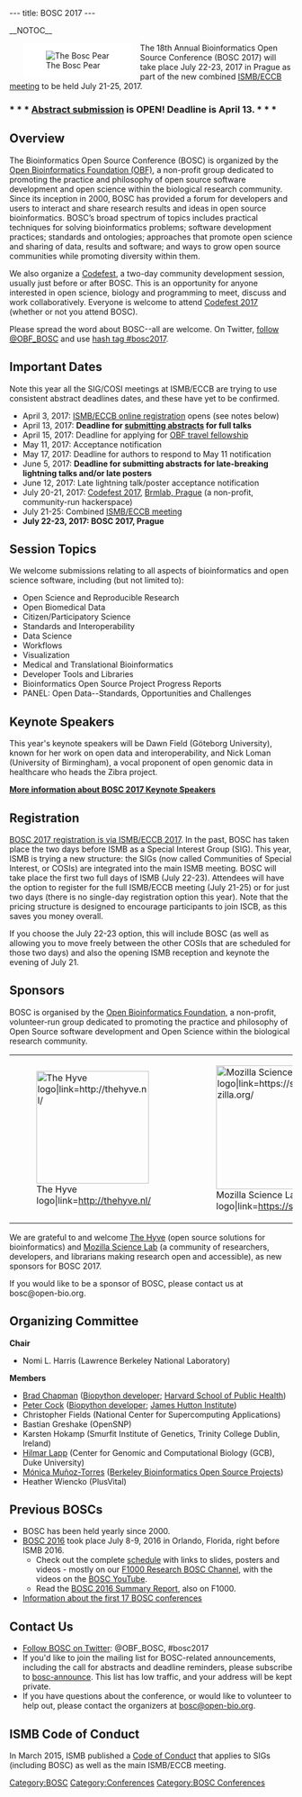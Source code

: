 ---
title: BOSC 2017
---

__NOTOC__

<div style="float:left; maxwidth: 180px; margin-left:25px; margin-right:15px; background-color: #FFFFFF">[[Image:Pear.png|left|The Bosc Pear]]</div>

The 18th Annual Bioinformatics Open Source Conference (BOSC 2017) will take place July 22-23, 2017 in Prague as part of the new combined [https://www.iscb.org/ismbeccb2017 ISMB/ECCB meeting] to be held July 21-25, 2017.

=== * * * [[BOSC_Abstract_Submission|Abstract submission]]  is OPEN! Deadline is April 13. * * * ===

== Overview ==

The Bioinformatics Open Source Conference (BOSC) is organized by the [https://www.open-bio.org/wiki/Main_Page Open Bioinformatics Foundation (OBF)], a non-profit group dedicated to promoting the practice and philosophy of open source software development and open science within the biological research community. Since its inception in 2000, BOSC has provided a forum for developers and users to interact and share research results and ideas in open source bioinformatics. BOSC’s broad spectrum of topics includes practical techniques for solving bioinformatics problems; software development practices; standards and ontologies; approaches that promote open science and sharing of data, results and software; and ways to grow open source communities while promoting diversity within them.

We also organize a [[Codefest]], a two-day community development session, usually just before or after BOSC. This is an opportunity for anyone interested in open science, biology and programming to meet, discuss and work collaboratively. Everyone is welcome to attend [[Codefest 2017]] (whether or not you attend BOSC).

Please spread the word about BOSC--all are welcome. On Twitter, [https://twitter.com/OBF_BOSC follow @OBF_BOSC] and use [https://twitter.com/search?q=%23BOSC2017 hash tag #bosc2017].

== Important Dates ==

Note this year all the SIG/COSI meetings at ISMB/ECCB are trying to use consistent abstract deadlines dates, and these have yet to be confirmed.

* April 3, 2017: [https://www.iscb.org/ismbeccb2017-registration ISMB/ECCB online registration] opens (see notes below)
* April 13, 2017: '''Deadline for [[BOSC_Abstract_Submission|submitting abstracts]] for full talks'''
* April 15, 2017: Deadline for applying for [https://github.com/OBF/obf-docs/blob/master/Travel_fellowships.md OBF travel fellowship]
* May 11, 2017: Acceptance notification
* May 17, 2017: Deadline for authors to respond to May 11 notification
* June 5, 2017: '''Deadline for submitting abstracts for late-breaking lightning talks and/or late posters'''
* June 12, 2017: Late lightning talk/poster acceptance notification
* July 20-21, 2017: [[Codefest 2017]], [https://brmlab.cz/ Brmlab, Prague]  (a non-profit, community-run hackerspace)
* July 21-25: Combined [https://www.iscb.org/ismbeccb2017 ISMB/ECCB meeting]
* '''July 22-23, 2017: BOSC 2017, Prague'''

== Session Topics ==
We welcome submissions relating to all aspects of bioinformatics and open science software, including (but not limited to):
* Open Science and Reproducible Research
* Open Biomedical Data
* Citizen/Participatory Science
* Standards and Interoperability
* Data Science
* Workflows
* Visualization
* Medical and Translational Bioinformatics
* Developer Tools and Libraries
* Bioinformatics Open Source Project Progress Reports
* PANEL: Open Data--Standards, Opportunities and Challenges

== Keynote Speakers ==

This year's keynote speakers will be Dawn Field (Göteborg University), known for her work on open data and interoperability, and Nick Loman (University of Birmingham), a vocal proponent of open genomic data in healthcare who heads the Zibra project.

'''[[BOSC_2017_Keynote_Speakers|More information about BOSC 2017 Keynote Speakers]]'''

== Registration ==

[https://www.iscb.org/ismbeccb2017-registration BOSC 2017 registration is via ISMB/ECCB 2017]. In the past, BOSC has taken place the two days before ISMB as a Special Interest Group (SIG). This year, ISMB is trying a new structure: the SIGs (now called Communities of Special Interest, or COSIs) are integrated into the main ISMB meeting. BOSC will take place the first two full days of ISMB (July 22-23). Attendees will have the option to register for the full ISMB/ECCB meeting (July 21-25) or for just two days (there is no single-day registration option this year). Note that the pricing structure is designed to encourage participants to join ISCB, as this saves you money overall.

If you choose the July 22-23 option, this will include BOSC (as well as allowing you to move freely between the other COSIs that are scheduled for those two days) and also the opening ISMB reception and keynote the evening of July 21.

== Sponsors ==

BOSC is organised by the [[Main_Page|Open Bioinformatics Foundation]], a non-profit, volunteer-run group dedicated to promoting the practice and philosophy of Open Source software development and Open Science within the biological research community.

{|
| [[File:Thehyve-logo-small.png|200px|center|The Hyve logo|link=http://thehyve.nl/]]
| &nbsp;
| [[File:MSLLogo_small.png|220px|center|Mozilla Science Lab logo|link=https://science.mozilla.org/]]
|}

We are grateful to and welcome [http://thehyve.nl/ The Hyve] (open source solutions for bioinformatics) and [https://science.mozilla.org/ Mozilla Science Lab] (a community of researchers, developers, and librarians making research open and accessible), as new sponsors for BOSC 2017.

If you would like to be a sponsor of BOSC, please contact us at bosc@open-bio.org.

== Organizing Committee ==

'''Chair'''

* Nomi L. Harris (Lawrence Berkeley National Laboratory)

'''Members'''

* [http://bcbio.wordpress.com Brad Chapman] ([http://biopython.org Biopython developer]; [http://compbio.sph.harvard.edu/chb/ Harvard School of Public Health])
* [http://www.scri.ac.uk/staff/petercock Peter Cock] ([http://biopython.org Biopython developer]; [http://www.hutton.ac.uk James Hutton Institute])
* Christopher Fields (National Center for Supercomputing Applications)
* Bastian Greshake (OpenSNP)
* Karsten Hokamp (Smurfit Institute of Genetics, Trinity College Dublin, Ireland)
* [http://www.bioperl.org/wiki/Hilmar_Lapp Hilmar Lapp] (Center for Genomic and Computational Biology (GCB), Duke University)
* [http://berkeleybop.org/people/monica-munoz-torres/ Mónica Muñoz-Torres]  ([http://berkeleybop.org/ Berkeley Bioinformatics Open Source Projects])
* Heather Wiencko (PlusVital)

== Previous BOSCs ==

* BOSC has been held yearly since 2000.
* [[BOSC 2016]] took place July 8-9, 2016 in Orlando, Florida, right before ISMB 2016.
** Check out the complete [[BOSC_2016_Schedule|schedule]] with links to slides, posters and videos - mostly on our [http://f1000research.com/channels/BOSC F1000 Research BOSC Channel], with the videos on the [https://www.youtube.com/playlist?list=PLir-OOQiOhXbENjAIFF-JZ0WodnysPqfh BOSC YouTube].
** Read the [https://f1000research.com/articles/5-2464/v1 BOSC 2016 Summary Report], also on F1000.
* [[Past BOSC conferences | Information about the first 17 BOSC conferences]]

== Contact Us ==

* [https://twitter.com/OBF_BOSC Follow BOSC on Twitter]: @OBF_BOSC, #bosc2017
* If you'd like to join the mailing list for BOSC-related announcements, including the call for abstracts and deadline reminders, please subscribe to [http://lists.open-bio.org/mailman/listinfo/bosc-announce bosc-announce].  This list has low traffic, and your address will be kept private.
* If you have questions about the conference, or would like to volunteer to help out, please contact the organizers at [mailto:bosc@open-bio.org bosc@open-bio.org].

== ISMB Code of Conduct ==

In March 2015, ISMB published a [http://www.iscb.org/ismbeccb2015-general-info/ismbeccb2015-coc Code of Conduct] that applies to SIGs (including BOSC) as well as the main ISMB/ECCB meeting.

[[Category:BOSC]] [[Category:Conferences]]
[[Category:BOSC Conferences]]